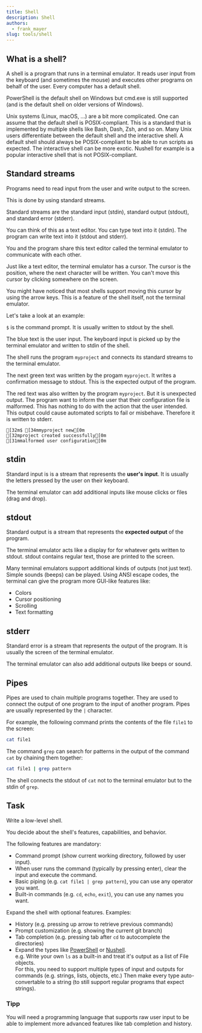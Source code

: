 ```yaml
---
title: Shell
description: Shell
authors:
  - frank_mayer
slug: tools/shell
---
```


## What is a shell?

A shell is a program that runs in a terminal emulator.
It reads user input from the keyboard (and sometimes the mouse) and executes other programs on behalf of the user.
Every computer has a default shell.

PowerShell is the default shell on Windows but cmd.exe is still supported (and is the default shell on older versions of Windows).

Unix systems (Linux, macOS, ...) are a bit more complicated.
One can assume that the default shell is POSIX-compliant.
This is a standard that is implemented by multiple shells like Bash, Dash, Zsh, and so on.
Many Unix users differentiate between the default shell and the interactive shell.
A default shell should always be POSIX-compliant to be able to run scripts as expected.
The interactive shell can be more exotic.
Nushell for example is a popular interactive shell that is not POSIX-compliant.

## Standard streams

Programs need to read input from the user and write output to the screen.

This is done by using standard streams.

Standard streams are the standard input (stdin), standard output (stdout), and standard error (stderr).

You can think of this as a text editor.
You can type text into it (stdin).
The program can write text into it (stdout and stderr).

You and the program share this text editor called the terminal emulator to communicate with each other.

Just like a text editor, the terminal emulator has a cursor.
The cursor is the position, where the next character will be written.
You can't move this cursor by clicking somewhere on the screen.

You might have noticed that most shells support moving this cursor by using the arrow keys.
This is a feature of the shell itself, not the terminal emulator.

Let's take a look at an example:

`$` is the command prompt.
It is usually written to stdout by the shell.

The blue text is the user input.
The keyboard input is picked up by the terminal emulator and written to stdin of the shell.

The shell runs the program `myproject` and connects its standard streams to the terminal emulator.

The next green text was written by the progam `myproject`.
It writes a confirmation message to stdout.
This is the expected output of the program.

The red text was also written by the program `myproject`.
But it is unexpected output.
The program want to inform the user that their configuration file is malformed.
This has nothing to do with the action that the user intended.
This output could cause automated scripts to fail or misbehave.
Therefore it is written to stderr.

```ansi
[32m$ [34mmyproject new[0m
[32mproject created successfully[0m
[31mmalformed user configuration[0m
```

## stdin

Standard input is is a stream that represents the **user's input**.
It is usually the letters pressed by the user on their keyboard.

The terminal emulator can add additional inputs like mouse clicks or files (drag and drop).

## stdout

Standard output is a stream that represents the **expected output** of the program.

The terminal emulator acts like a display for for whatever gets written to stdout.
stdout contains regular text, those are printed to the screen.

Many terminal emulators support additional kinds of outputs (not just text).
Simple sounds (beeps) can be played.
Using ANSI escape codes, the terminal can give the program more GUI-like features like:

- Colors
- Cursor positioning
- Scrolling
- Text formatting

## stderr

Standard error is a stream that represents the output of the program.
It is usually the screen of the terminal emulator.

The terminal emulator can also add additional outputs like beeps or sound.

## Pipes

Pipes are used to chain multiple programs together.
They are used to connect the output of one program to the input of another program.
Pipes are usually represented by the `|` character.

For example, the following command prints the contents of the file `file1` to the screen:

```bash
cat file1
```

The command `grep` can search for patterns in the output of the command `cat` by chaining them together:

```bash
cat file1 | grep pattern
```

The shell connects the stdout of `cat` not to the terminal emulator but to the stdin of `grep`.

## Task

Write a low-level shell.

You decide about the shell's features, capabilities, and behavior.

The following features are mandatory:

- Command prompt (show current working directory, followed by user input).
- When user runs the command (typically by pressing enter), clear the input and execute the command.
- Basic piping (e.g. `cat file1 | grep pattern`), you can use any operator you want.
- Built-in commands (e.g. `cd`, `echo`, `exit`), you can use any names you want.

Expand the shell with optional features. Examples:

- History (e.g. pressing up arrow to retrieve previous commands)
- Prompt customization (e.g. showing the current git branch)
- Tab completion (e.g. pressing tab after `cd` to autocomplete the directories)
- Expand the types like [PowerShell](https://learn.microsoft.com/en-us/powershell/) or [Nushell](https://www.nushell.sh/).  
  e.g. Write your own `ls` as a built-in and treat it's output as a list of File objects.  
  For this, you need to support multiple types of input and outputs for commands (e.g. strings, lists, objects, etc.)
  Then make every type auto-convertable to a string (to still support regular programs that expect strings).

### Tipp

You will need a programming language that supports raw user input to be able to implement more advanced features like tab completion and history.
